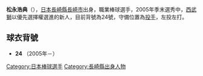 {{Infobox NPB player|
bgcolor1=#003|
bgcolor2=#ccc|
textcolor1=#fff|
textcolor2=#006|
image=|
width=300|
name=松永浩典|
position=投手|
team=西武獅|
number=24|
bats=左|
throws=左|
debutyear=2006年5月21日|
debutteam=西武獅|
statyear=2010年5月15日|
stat1label=勝|
stat1value=6|
stat2label=敗|
stat2value=6|
stat3label=[[防禦率|防禦率]]|
stat3value=3.88|
stat4label=[[三振|三振]]|
stat4value=75|
teams=<nowiki></nowiki>
* [[海星中學校及高等學校_(長崎縣)|海星高等學校]]
* 三菱重工長崎硬式野球部
* [[埼玉西武|埼玉西武]] (2006 - )
}}
{{BLP unsourced|time=2007-03-31}}
{{Japanese|japanese=松永 浩典|kana=まつなが ひろのり|romaji=Matsunaga Hironori}}

'''松永浩典'''（{{bd|1984年|2月24日|||Matsunaga, Hironori}}），[[日本|日本]][[長崎縣|長崎縣]][[長崎市|長崎市]]出身，職業棒球選手，2005年季末選秀中，[[西武獅|西武獅]]以優先選擇權選進的新人，目前背號為24號，守備位置為[[投手|投手]]，左投左打。

== 球衣背號 ==
* '''24''' （2005年－）

{{西武球員名單}}

{{Japan-sport-bio-stub}}
{{baseball-bio-stub}}

{{DEFAULTSORT:Matsunaga, Hironori}}
[[Category:日本棒球選手|Category:日本棒球選手]]
[[Category:長崎縣出身人物|Category:長崎縣出身人物]]